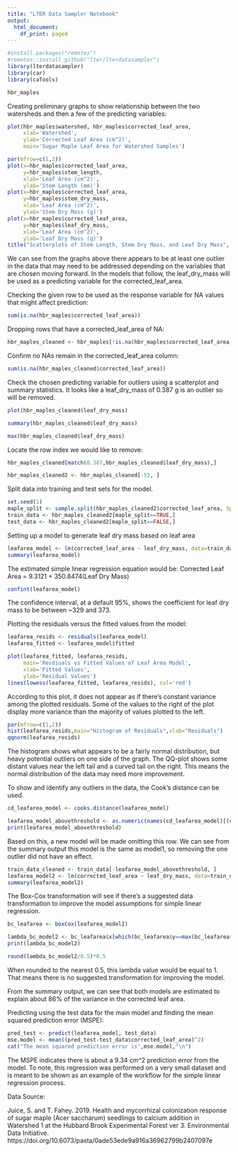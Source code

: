 ---
title: "LTER Data Sampler Notebook"
output:
  html_document:
    df_print: paged
---


```{r, warning=FALSE, message=FALSE}
#install.packages("remotes")
#remotes::install_github("lter/lterdatasampler")
library(lterdatasampler)
library(car)
library(caTools)
```

```{r}
hbr_maples
```

Creating preliminary graphs to show relationship between the two watersheds and then a few of the predicting variables:
```{r}
plot(hbr_maples$watershed, hbr_maples$corrected_leaf_area,
     xlab='Watershed',
     ylab='Corrected Leaf Area (cm^2)',
     main='Sugar Maple Leaf Area for Watershed Samples')
```

```{r}
par(mfrow=c(1,3))
plot(x=hbr_maples$corrected_leaf_area,
     y=hbr_maples$stem_length,
     xlab='Leaf Area (cm^2)',
     ylab='Stem Length (mm)')
plot(x=hbr_maples$corrected_leaf_area,
     y=hbr_maples$stem_dry_mass,
     xlab='Leaf Area (cm^2)',
     ylab='Stem Dry Mass (g)')
plot(x=hbr_maples$corrected_leaf_area,
     y=hbr_maples$leaf_dry_mass,
     xlab='Leaf Area (cm^2)',
     ylab='Leaf Dry Mass (g)')
title("Scatterplots of Stem Length, Stem Dry Mass, and Leaf Dry Mass", line = -1, outer = TRUE)
```

We can see from the graphs above there appears to be at least one outlier in the data that may need to be addressed depending on the variables that are chosen moving forward. In the models that follow, the leaf_dry_mass will be used as a predicting variable for the corrected_leaf_area.

Checking the given row to be used as the response variable for NA values that might affect prediction:
```{r}
sum(is.na(hbr_maples$corrected_leaf_area))
```

Dropping rows that have a corrected_leaf_area of NA:
```{r}
hbr_maples_cleaned <- hbr_maples[!is.na(hbr_maples$corrected_leaf_area),]
```

Confirm no NAs remain in the corrected_leaf_area column:
```{r}
sum(is.na(hbr_maples_cleaned$corrected_leaf_area))
```
Check the chosen predicting variable for outliers using a scatterplot and summary statistics. It looks like a leaf_dry_mass of 0.387 g is an outlier so will be removed.
```{r}
plot(hbr_maples_cleaned$leaf_dry_mass)
```
```{r}
summary(hbr_maples_cleaned$leaf_dry_mass)
```

```{r}
max(hbr_maples_cleaned$leaf_dry_mass)
```
Locate the row index we would like to remove:
```{r}
hbr_maples_cleaned[match(0.387,hbr_maples_cleaned$leaf_dry_mass),]
```

```{r}
hbr_maples_cleaned2 <- hbr_maples_cleaned[-53, ]
```

Split data into training and test sets for the model.
```{r}
set.seed(1)
maple_split <- sample.split(hbr_maples_cleaned2$corrected_leaf_area, SplitRatio = 0.7)
train_data <- hbr_maples_cleaned2[maple_split==TRUE,]
test_data <- hbr_maples_cleaned2[maple_split==FALSE,]
```

Setting up a model to generate leaf dry mass based on leaf area
```{r}
leafarea_model <- lm(corrected_leaf_area ~ leaf_dry_mass, data=train_data)
summary(leafarea_model)
```
The estimated simple linear regression equation would be:
Corrected Leaf Area = 9.3121 + 350.8474(Leaf Dry Mass)

```{r}
confint(leafarea_model)
```

The confidence interval, at a default 95%, shows the coefficient for leaf dry mass to be between ~329 and 373.

Plotting the residuals versus the fitted values from the model:
```{r}
leafarea_resids <- residuals(leafarea_model)
leafarea_fitted <- leafarea_model$fitted

plot(leafarea_fitted, leafarea_resids,
     main='Resdiuals vs Fitted Values of Leaf Area Model',
     xlab='Fitted Values',
     ylab='Residual Values')
lines(lowess(leafarea_fitted, leafarea_resids), col='red')
```

According to this plot, it does not appear as if there's constant variance among the plotted residuals. Some of the values to the right of the plot display more variance than the majority of values plotted to the left.

```{r}
par(mfrow=c(1,2))
hist(leafarea_resids,main="Histogram of Residuals",xlab="Residuals")
qqnorm(leafarea_resids)
```

The histogram shows what appears to be a fairly normal distribution, but heavy potential outliers on one side of the graph. The QQ-plot shows some distant values near the left tail and a curved tail on the right. This means the normal distribution of the data may need more improvement.

To show and identify any outliers in the data, the Cook's distance can be used.
```{r}
cd_leafarea_model <- cooks.distance(leafarea_model)
```

```{r}
leafarea_model_abovethreshold <- as.numeric(names(cd_leafarea_model)[(cd_leafarea_model > 1)])
print(leafarea_model_abovethreshold)
```
Based on this, a new model will be made omitting this row. We can see from the summary output this model is the same as model1, so removing the one outlier did not have an effect.
```{r}
train_data_cleaned <- train_data[-leafarea_model_abovethreshold, ]
leafarea_model2 <- lm(corrected_leaf_area ~ leaf_dry_mass, data=train_data_cleaned)
summary(leafarea_model2)
```

The Box-Cox transformation will see if there's a suggested data transformation to improve the model assumptions for simple linear regression.
```{r}
bc_leafarea <- boxCox(leafarea_model2)
```
```{r}
lambda_bc_model2 <- bc_leafarea$x[which(bc_leafarea$y==max(bc_leafarea$y))]
print(lambda_bc_model2)
```
```{r}
round(lambda_bc_model2/0.5)*0.5
```
When rounded to the nearest 0.5, this lambda value would be equal to 1. That means there is no suggested transformation for improving the model.

From the summary output, we can see that both models are estimated to explain about 86% of the variance in the corrected leaf area.

Predicting using the test data for the main model and finding the mean squared prediction error (MSPE):
```{r}
pred_test <- predict(leafarea_model, test_data)
mse.model <- mean((pred_test-test_data$corrected_leaf_area)^2)
cat("The mean squared prediction error is",mse.model,"\n")
```
The MSPE indicates there is about a 9.34 cm^2 prediction error from the model. To note, this regression was performed on a very small dataset and is meant to be shown as an example of the workflow for the simple linear regression process.

Data Source:

Juice, S. and T. Fahey. 2019. Health and mycorrhizal colonization response of sugar maple (Acer saccharum) seedlings to calcium addition in Watershed 1 at the Hubbard Brook Experimental Forest ver 3. Environmental Data Initiative. https://doi.org/10.6073/pasta/0ade53ede9a916a36962799b2407097e